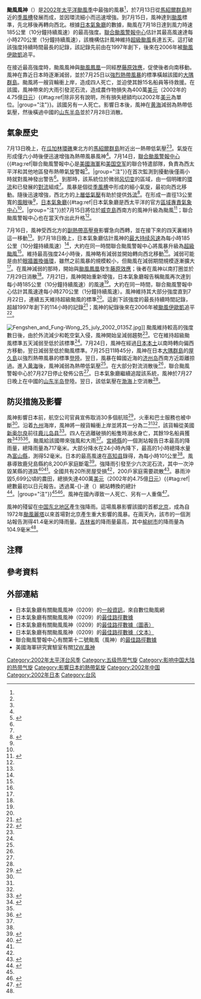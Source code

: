 {{About|2002年颱風風神|與本條目同名之其他主題|颱風風神}}
{{NoteTA
|G1=TyphoonNew
|G2=TyphoonOld
|G3=Weather
|G4=CWBTyphoonOld
|T=zh:颱風風神 (2002年); zh-cn:超强台风风神 (2002年); zh-hk:超強颱風風神 (2002年); zh-tw:強烈颱風風神 (2002年)
|1=zh:颱風風神; zh-cn:超强台风风神; zh-hk:超強颱風風神; zh-tw:強烈颱風風神
|2=zh:Typhoon Fengshen; zh-cn:Super Typhoon Fengshen; zh-hk:Super Typhoon Fengshen; zh-tw:Severe Typhoon Fengshen
|skin=typhoon
}}
{{Infobox Hurricane
|Name=颱風風神<br>{{lang|en|Typhoon Fengshen}}
|Type=超級颱風
|Year=2002
|Basin=WPac
|Image location=Fengshen 2002-07-18 Aqua.jpg
|Image name=7月18日，接近最高強度的颱風風神
|Formed=2002年7月13日
|Dissipated=2002年7月28日
|1-min winds=145
|10-min winds=100
|Pressure=920
|Damages=4
|Fatalities=共5人
|Areas=[[日本|日本]]、[[中华人民共和国|中华人民共和国]]
|Hurricane season=[[2002年太平洋颱風季|2002年太平洋颱風季]]
}}
'''颱風風神'''（{{lang-en|Typhoon Fengshen}}）是[[2002年太平洋颱風季|2002年太平洋颱風季]]中最強的風暴<ref name="jma"/>，於7月13日從[[馬紹爾群島|馬紹爾群島]]附近的[[季風槽|季風槽]]發展而成，並因環流細小而迅速增強。到7月15日，風神達到[[颱風|颱風]]標準，先北移後再轉向西北。根據[[氣象廳_(日本)|日本氣象廳]]的數據，颱風在7月18日達到風力時速185公里（10分鐘持續風速）的最高強度。[[聯合颱風警報中心|聯合颱風警報中心]]估計其最高風速達每小時270公里（1分鐘持續風速），該機構估計風神維持[[超級颱風|超級颱風]]長達五天。這打破該強度持續時間最長的記錄，該記錄先前由{{link-en|颱風瓊 (1997年)|Typhoon Joan (1997)|颱風瓊}}在1997年創下，後來在2006年被[[颱風伊歐凱|颱風伊歐凱]]追平。

在接近最高強度時，颱風風神與[[2002年太平洋颱風季#台风凤凰（卡卡）|颱風鳳凰]]一同經歷[[藤原效應|藤原效應]]，促使後者向南移動。風神在靠近日本時逐漸減弱，並於7月25日以[[強烈熱帶風暴|強烈熱帶風暴]]的標準橫越該國的[[大隅群島|大隅群島]]。颱風將一艘貨輪衝上岸，造成四人死亡，並迫使其餘15名船員等待救援。在該國，風神帶來的大雨引發泥石流，造成農作物損失為400萬[[美元|美元]]（2002年的4.75億[[日元|日元]]）{{#tag:ref|除非另有說明，所有損失總額均以2002年[[美元|美元]]為單位。|group="注"}}。該國另有一人死亡。影響日本後，風神在[[黄海|黄海]]減弱為熱帶低氣壓，然後橫過中國的[[山东半岛|山东半岛]]並於7月28日消散。

==氣象歷史==
{{storm path|Fengshen 2002 track.png}}
7月13日晚上，在[[瓜加林環礁|瓜加林環礁]]東北方的[[馬紹爾群島|馬紹爾群島]]附近{{link-en|熱帶氣旋發展學|Tropical cyclogenesis|發展}}出一熱帶低氣壓<ref name="jma"/><ref name="atcr"/>。氣旋在形成僅六小時後便迅速增強為熱帶風暴風神<ref name="jma"/>。7月14日，[[聯合颱風警報中心|聯合颱風警報中心]]{{#tag:ref|聯合颱風警報中心是[[美國海軍|美國海軍]]和[[美国空军|美国空军]]的聯合特遣部隊，負責為西太平洋和其他地區發布熱帶氣旋警報<ref>{{cite web|publisher=Joint Typhoon Warning Center|title=Joint Typhoon Warning Center Mission Statement|year=2011|access-date=2012-07-25|url=https://metocph.nmci.navy.mil/jtwc/menu/JTWC_mission.html|archive-url=https://web.archive.org/web/20070726103400/https://metocph.nmci.navy.mil/jtwc/menu/JTWC_mission.html|archive-date=2007-07-26}}</ref>。|group="注"}}在首次監測到擾動後僅兩小時就對風神發出警告<ref name="atcr"/>。到那時，該系統位於微弱[[风切变|风切变]]的區域，由一個明確的[[大氣環流|環流]]和已發展的[[大氣對流|對流]]組成<ref name="gp"/>。風暴是個從[[季風槽|季風槽]]中形成的細小氣旋，最初向西北移動。隨後迅速增強，西北方的[[冷心低壓|上層低氣壓]]有助於提供[[外流_(氣象學)|外流]]<ref name="atcr">{{cite report|author=Joint Typhoon Warning Center|publisher=United States Navy|access-date=2012-08-31|title=Super Typhoon (TY) 12W (Fengshen)|url=http://www.usno.navy.mil/NOOC/nmfc-ph/RSS/jtwc/atcr/2002atcr.pdf}}</ref>。在形成一直徑13公里寬的[[風眼|風眼]]後<ref name="gp"/>，[[氣象廳_(日本)|日本氣象廳]]{{#tag:ref|日本氣象廳是西太平洋的官方[[區域專責氣象中心|區域專責氣象中心]]<ref name="jma"/>。|group="注"}}於7月15日將位於[[威克島|威克島]]西南方的風神升級為颱風<ref name="jma">{{cite report|publisher=Japan Meteorological Agency|at=13|title=Annual Report on Activities of the RSMC Tokyo – Typhoon Center 2002|access-date=2012-08-27|url=http://www.jma.go.jp/jma/jma-eng/jma-center/rsmc-hp-pub-eg/AnnualReport/2002/Text/Text2002.pdf|archive-url=https://web.archive.org/web/20131014032942/http://www.jma.go.jp/jma/jma-eng/jma-center/rsmc-hp-pub-eg/AnnualReport/2002/Text/Text2002.pdf|archive-date=2013-10-14|url-status=dead}}</ref>；聯合颱風警報中心也在當天作出此升格<ref name="atcr"/>。

7月16日，風神受西北方的[[副熱帶高壓脊|副熱帶高壓脊]]影響急向西轉，並在接下來的四天裏維持這一移動<ref name="atcr"/>。到7月18日晚上，日本氣象廳估計風神的[[最大持续风速|最大持续风速]]為每小時185公里（10分鐘持續風速）<ref name="jma"/>，大約在同一時間聯合颱風警報中心將風暴升級為[[超級颱風|超級颱風]]<ref name="atcr"/>。維持最高強度24小時後，風神略有減弱並開始轉向西北移動<ref name="jma"/>。減弱可能是由於[[眼牆置換循環|眼牆置換循環]]，雖然之前風暴的規模較小，但颱風在減弱期間規模逐漸擴大<ref name="gp"/>。在風神減弱的那時，開始與[[2002年太平洋颱風季#台风凤凰（卡卡）|颱風鳳凰]]發生[[藤原效應|藤原效應]]；後者在風神以南打圈並於7月29日消散<ref name="gp"/>。7月21日，風神開始重新增強，日本氣象廳報告稱颱風再次達到每小時185公里（10分鐘持續風速）的風速<ref name="jma"/>。大約在同一時間，聯合颱風警報中心估計其風速達每小時270公里（1分鐘持續風速）。風神維持其大部分強度直到7月22日，連續五天維持超級颱風的標準<ref name="atcr"/>。這創下該強度的最長持續時間記錄，超越1997年{{link-en|颱風瓊 (1997年)|Typhoon Joan (1997)|颱風瓊}}創下的114小時的記錄<ref name="gp">{{cite web|author=Gary Padgett|year=2002|title=Monthly Global Tropical Cyclone Summary July 2002|access-date=2012-09-18|url=http://australiasevereweather.com/cyclones/2003/summ0207.htm}}</ref>；風神的紀錄後來在2006年被[[颱風伊歐凱|颱風伊歐凱]]追平<ref>{{cite web|author=Gary Padgett|year=2006|title=Tropical Cyclone Summary for August 2006|access-date=2012-09-18|url=http://www.australiasevereweather.com/cyclones/2007/summ0608.htm}}</ref>。

[[File:Fengshen_and_Fung-Wong_25_july_2002_0135Z.jpg|right]]]]
颱風維持較高的強度數日後，由於外流減少和乾空氣入侵，風神開始呈減弱趨勢<ref name="gp"/>。它在維持超級颱風標準五天減弱至低於該標準<ref name="atcr"/>。7月24日，風神在經過[[日本本土|日本本土]]以南時轉向偏西方移動，翌日減弱至低於颱風標準。{{lang|en|[[协调世界时|UTC]]}}7月25日11時45分，風神在日本[[大隅群島|大隅群島]]的[[屋久島|屋久島]]以強烈熱帶風暴的標準[[登陸_(氣象學)|登陸]]。翌日，風暴在韓國近海的[[济州岛|济州岛]]西南方近距離掠過。進入[[黄海|黄海]]後，風神減弱為熱帶低氣壓<ref name="jma"/>。在大部分對流消散後<ref name="gp"/>，聯合颱風警報中心於7月27日停止發佈公告<ref name="atcr"/>。日本氣象廳繼續追蹤該系統，風神於7月27日晚上在中國的[[山东半岛|山东半岛]]登陸。翌日，該低氣壓在[[渤海|渤海]]上空消散<ref name="jma"/>。

==防災措施及影響==
風神影響日本前，航空公司官員宣佈取消30多個航班<ref>{{cite news|agency= Kyodo News International|title=Typhoon Fengshen to pass near Kyushu|date=2002-07-25|access-date=2012-09-19|url=http://www.thefreelibrary.com/Typhoon+Fengshen+to+pass+near+Kyushu.-a089843542}}</ref>，火車和巴士服務也被中斷<ref name="dt2"/>。沿着[[九州_(日本)|九州]]海岸，風神將一艘貨輪衝上岸並將其一分為二<ref name="atcr"/><ref name="tdt"/>，該貨輪從美國[[新奥尔良|新奥尔良]]前往[[鹿儿岛县|鹿儿岛县]]<ref name="afp826">{{cite news|agency=Agence France-Presse|date=2002-08-26|title=Japanese workers die extracting oil from stranded freighter}}{{subscription required|via=Lexis Nexis}}</ref>。四人在逃離破損的船隻時溺水身亡，其餘19名船員獲救<ref name="tdt">{{cite news|newspaper=The Daily Telegraph|date=2002-07-29|title=Four die as ship founders}}{{subscription required|via=Lexis Nexis}}</ref><ref name="afp826"/><ref>{{cite news|agency=Japan Weekly Monitor|date=2002-07-26|title= Typhoon Fengshen moves out, Fung-wong approaching|access-date=2012-09-12|url=http://business.highbeam.com/410578/article-1G1-89844024/typhoon-fengshen-moves-out-fungwong-approaching|archive-url=https://web.archive.org/web/20141207140934/http://business.highbeam.com/410578/article-1G1-89844024/typhoon-fengshen-moves-out-fungwong-approaching|url-status=dead|archive-date=2014-12-07}}</ref>。颱風給該國帶來強風和大雨<ref name="atcr"/>。[[宮崎縣|宮崎縣]]的一個測站報告日本最高的降雨量，總降雨量為717毫米。大部分降水在24小時內降下，最高的1小時總降水量為[[富山縣|富山縣]]{{link-en|平村 (富山縣)|Taira, Toyama|平村}}，測得52毫米。日本的最高風速在[[高知县|高知县]]錄得，為每小時101公里<ref name="dt"/>。風暴導致鹿兒島縣約8,200戶家庭斷電<ref>{{cite news|agency=Japan Economic Newswire|date=2002-07-25|title=6TH LD: Typhoon skirts southern Kyushu, paralyzes traffic}}{{subscription required|via=Lexis Nexis}}</ref>。強降雨引發至少六次泥石流，其中一次沖毀某縣的道路<ref name="dt2">{{cite report|publisher=Digital Typhoon|title=Weather Disaster Report (2002-815-05)|access-date=2012-09-18|url=http://agora.ex.nii.ac.jp/cgi-bin/dt/report.pl?id=2002-815-05&lang=en|language=ja}}</ref><ref name="dt3"/>。全國共有20所房屋受損<ref name="dt"/>，200戶家庭需要疏散<ref name="guy">{{cite report|author=Guy Carpenter|date=2003-01-30|title=Tropical Cyclone Review 2002|publisher=Marsh & McLennan Companies|access-date=2012-09-19|url=http://gcportal.guycarp.com/portal/extranet/popup/pdf/GCPub/tropcyc_02.pdf|page=15|url-status=dead|archive-url=https://www.webcitation.org/6PbLw6ex9?url=http://gcportal.guycarp.com/portal/extranet/popup/pdf/GCPub/tropcyc_02.pdf;JSESSIONIDGCPORTALWCPORTALAPP=mfYhT1lNyzPGt0tp3JVyy1nHVQJw459j6j1khZzhBfL4zYLq8Zwh!-158796142?vid=1|archive-date=2014-05-16}}</ref>。暴雨沖毀5,699公頃的農田，總損失達400萬[[美元|美元]]（2002年的4.75億[[日元|日元]]）{{#tag:ref|總數最初以日元報告。透過萬-{}-達（{{lang|en|Oanda Corporation}}）網站轉換的總計<ref name="oanda">{{cite web|publisher=Oanda Corporation|year=2012|title=Historical Exchange Rates|access-date=2012-08-31|url=http://www.oanda.com/currency/historical-rates/}}</ref>。|group="注"}}<ref name="dt2"/><ref name="dt3">{{cite report|publisher=Digital Typhoon|title=Weather Disaster Report (2002-827-08)|access-date=2012-09-18|url=http://agora.ex.nii.ac.jp/cgi-bin/dt/report.pl?id=2002-827-08&lang=en|language=ja}}</ref>。風神在國內導致一人死亡、另有一人重傷<ref name="dt">{{cite report|publisher=Digital Typhoon|title=Typhoon 200209 (Fengshen) – Disaster Information|access-date=2012-09-18|url=http://agora.ex.nii.ac.jp/cgi-bin/dt/dsummary.pl?id=200209&basin=wnp&lang=en}}</ref>。

風神的殘留在[[中国东北地区|中国东北地区]]產生強降雨。這場風暴影響該國的首都[[北京|北京]]，成為自1972年[[颱風麗塔_(1972年)|颱風麗塔]]以來首場對北京產生重大影響的風暴。在兩天內，該市的一個測站報告測得41.4毫米的降雨量。[[吉林省|吉林省]]的降雨量最高，其中[[榆树市|榆树市]]的降雨量為104.9毫米<ref name="gp"/>。

==注釋==
{{reflist|group ="注"}}

==參考資料==
{{reflist|2}}

==外部連結==
{{Commons category|Typhoon Fengshen (2002)}}
*日本氣象廳有關颱風風神（0209）的[http://agora.ex.nii.ac.jp/digital-typhoon/summary/wnp/s/200209.html.en 一般資訊]，來自數位颱風網
*日本氣象廳有關颱風風神（0209）的[http://www.data.jma.go.jp/fcd/yoho/data/typhoon/T0209.pdf 最佳路徑數據] {{in lang|ja}}
*日本氣象廳有關颱風風神（0209）的[http://www.data.jma.go.jp/fcd/yoho/data/typhoon/T0209.png 最佳路徑數據（圖表）]
*日本氣象廳有關颱風風神（0209）的[http://www.jma.go.jp/jma/jma-eng/jma-center/rsmc-hp-pub-eg/besttrack.html 最佳路徑數據（文本）]
*聯合颱風警報中心有關第十二{{lang|en|W}}號颱風（風神）的[http://www.usno.navy.mil/NOOC/nmfc-ph/RSS/jtwc/best_tracks/2002/2002s-bwp/bwp122002.txt 最佳路徑數據]
*美國海軍研究實驗室有關[http://www.nrlmry.navy.mil/tcdat/tc02/WPAC/12W.FENGSHEN/ 12W.風神]

{{2002 Pacific typhoon season buttons}}

[[Category:2002年太平洋台风季|Category:2002年太平洋台风季]]
[[Category:五级热带气旋|Category:五级热带气旋]]
[[Category:影响中国大陆的热带气旋|Category:影响中国大陆的热带气旋]]
[[Category:影響日本的熱帶氣旋|Category:影響日本的熱帶氣旋]]
[[Category:2002年中国|Category:2002年中国]]
[[Category:2002年日本|Category:2002年日本]]
[[Category:台风|Category:台风]]
{{Good article}}